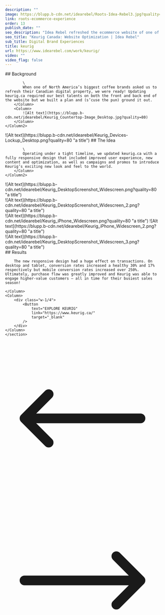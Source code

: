```yaml
---
description: ""
image: https://blupp.b-cdn.net/idearebel/Roots-Idea-Rebel3.jpg?quality=80
link: roots-ecommerce-experience
order: 13
publish_date: ""
seo_description: "Idea Rebel refreshed the ecommerce website of one of North America's biggest coffee brands, Keurig.ca. Now, Keurig is reaching higher-value customers"
seo_title: "Keurig Canada: Website Optimization | Idea Rebel"
sub_title: Digital Brand Experiences
title: keurig
url: https://www.idearebel.com/work/keurig/
video: ""
video_flag: false
---
```


<section class="container mx-auto max-w-6xl py-10">
    <Column2>
        <Column>
            ## Background

            \
            When one of North America’s biggest coffee brands asked us to refresh their Canadian digital property, we were ready! Updating keurig.ca required our best talents on both the front and back end of the website but we built a plan and (s’cuse the pun) ground it out.   
        </Column>
        <Column>
            ![Alt text](https://blupp.b-cdn.net/idearebel/Keurig_Countertop-Image_Desktop.jpg?quality=80)
        </Column>
    </Column2>
</section>
<section class="container mx-auto max-w-6xl py-10">
    <Column2>
        <Column>
            ![Alt text](https://blupp.b-cdn.net/idearebel/Keurig_Devices-Lockup_Desktop.png?quality=80 "a title")
        </Column>
        <Column> 
            ## The Idea

            \
            Operating under a tight timeline, we updated keurig.ca with a fully responsive design that included improved user experience, new content and optimization, as well as campaigns and promos to introduce Keurig’s exciting new look and feel to the world.
        </Column>
    </Column2>
</section>
<section class="container mx-auto max-w-6xl p-20 bg-zinc-200">
    <Column>
        ![Alt text](https://blupp.b-cdn.net/idearebel/Keurig_DesktopScreenshot_Widescreen.png?quality=80 "a title")
    </Column>
</section>

<section class="container mx-auto max-w-6xl p-20 bg-zinc-200 mt-20">
    <Column>
        ![Alt text](https://blupp.b-cdn.net/idearebel/Keurig_DesktopScreenshot_Widescreen_2.png?quality=80 "a title")
    </Column>
</section>
<section class="container mx-auto max-w-6xl py-10">
    <Column2>
        <Column>
            ![Alt text](https://blupp.b-cdn.net/idearebel/Keurig_iPhone_Widescreen.png?quality=80 "a title")
        </Column>
        <Column> 
            ![Alt text](https://blupp.b-cdn.net/idearebel/Keurig_iPhone_Widescreen_2.png?quality=80 "a title")
        </Column>
    </Column2>
</section>
<section class="container mx-auto max-w-6xl p-20 bg-zinc-200 mt-20">
    <Column>
        ![Alt text](https://blupp.b-cdn.net/idearebel/Keurig_DesktopScreenshot_Widescreen_3.png?quality=80 "a title")
    </Column>
</section>
<section class="bg-zinc-200 mt-20">
    <section class="container mx-auto max-w-6xl py-20">
    <Column>
        ## Results

        The new responsive design had a huge effect on transactions. On desktop and tablet, conversion rates increased a healthy 30% and 17% respectively but mobile conversion rates increased over 250%. Ultimately, purchase flow was greatly improved and Keurig was able to engage higher-value customers – all in time for their busiest sales season!

    </Column>
    <Column>
        <div class="w-1/4">
            <Button
                text="EXPLORE KEURIG"
                link="https://www.keurig.ca/"
                target="_blank"
            />
        </div>
    </Column>
    </section>
</section>
<section class="container mx-auto max-w-6xl p-2">
    <Column>
        <div class="flex justify-between">
            <a href="/work/nba-digital-fan-experiences/" class="underline">
                <div class="flex flex-col gap-2">
                    <ParagraphGaramond
                        text="Previous Project"
                    />
                    <div class="flex items-center gap-2">
                        <svg xmlns="http://www.w3.org/2000/svg" fill="none" viewBox="0 0 24 24" stroke-width="1.5" stroke="currentColor" class="w-6 h-6">
                            <path stroke-linecap="round" stroke-linejoin="round" d="M6.75 15.75L3 12m0 0l3.75-3.75M3 12h18" />
                        </svg>
                        <H3
                            text="NBA Digital Fan Experiences"
                        />
                    </div>
                </div>
            </a>
            <a href="/work/keurig/" class="underline">
                <div class="flex flex-col gap-2 text-right">
                    <ParagraphGaramond
                        text="Next Project"
                    />
                    <div class="flex items-center gap-2">
                        <H3
                            text="Keurig"
                        />
                        <svg xmlns="http://www.w3.org/2000/svg" fill="none" viewBox="0 0 24 24" stroke-width="1.5" stroke="currentColor" class="w-6 h-6">
                            <path stroke-linecap="round" stroke-linejoin="round" d="M17.25 8.25L21 12m0 0l-3.75 3.75M21 12H3" />
                        </svg>
                    </div>
                </div>
            </a>
        </div>
    </Column>
</section>
